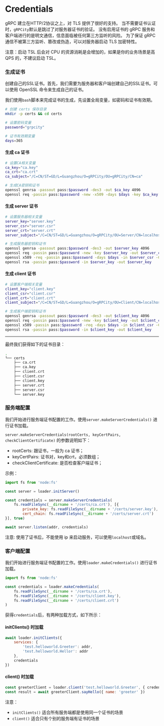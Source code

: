 # Credentials

gRPC 建立在HTTP/2协议之上，对 TLS 提供了很好的支持。
当不需要证书认证时，`gRPCity`默认是跳过了对服务器证书的验证。
没有启用证书的 gRPC 服务和客户端进行的是明文通信，信息面临被任何第三方监听的风险。
为了保证 gRPC 通信不被第三方监听、篡改或伪造，可以对服务器启动 TLS 加密特性。

注意：启动 TSL 后会对 CPU 的资源消耗是会增加的，如果是你的业务场景是高 QPS 的，不建议启动 TSL。

### 生成证书

创建自己的SSL证书。首先，我们需要为服务器和客户端创建自己的SSL证书。可以使用 OpenSSL 命令来生成自己的证书。

我们使用`bash`脚本来完成证书的生成，先设置全局变量，如密码和证书有效期。

```bash
# 创建 certs 保存目录
mkdir -p certs && cd certs

# 设置密码变量
password="grpcity"

# 证书有效期变量
days=365
```

#### 生成 ca 证书

```bash
# 设置CA相关变量
ca_key="ca.key"
ca_crt="ca.crt"
ca_subject="/C=CN/ST=GD/L=Guangzhou/O=gRPCity/OU=gRPCity/CN=ca"

# 生成CA密钥和证书
openssl genrsa -passout pass:$password -des3 -out $ca_key 4096
openssl req -passin pass:$password -new -x509 -days $days -key $ca_key -out $ca_crt -subj  "$ca_subject"
```

#### 生成 server 证书

```bash
# 设置服务器相关变量
server_key="server.key"
server_csr="server.csr"
server_crt="server.crt"
server_subject="/C=CN/ST=GD/L=Guangzhou/O=gRPCity/OU=Server/CN=localhost"

# 生成服务器密钥和证书
openssl genrsa -passout pass:$password -des3 -out $server_key 4096
openssl req -passin pass:$password -new -key $server_key -out $server_csr -subj  "$server_subject"
openssl x509 -req -passin pass:$password -days $days -in $server_csr -CA $ca_crt -CAkey $ca_key -set_serial 01 -out $server_crt
openssl rsa -passin pass:$password -in $server_key -out $server_key
```

#### 生成 client 证书

```bash
# 设置客户端相关变量
client_key="client.key"
client_csr="client.csr"
client_crt="client.crt"
client_subject="/C=CN/ST=GD/L=Guangzhou/O=gRPCity/OU=Client/CN=localhost"

# 生成客户端密钥和证书
openssl genrsa -passout pass:$password -des3 -out $client_key 4096
openssl req -passin pass:$password -new -key $client_key -out $client_csr -subj  "$client_subject"
openssl x509 -passin pass:$password -req -days $days -in $client_csr -CA $ca_crt -CAkey $ca_key -set_serial 01 -out $client_crt
openssl rsa -passin pass:$password -in $client_key -out $client_key
```

---

最终我们获得如下的证书目录：

```sh
.
└── certs
    ├── ca.crt
    ├── ca.key
    ├── client.crt
    ├── client.csr
    ├── client.key
    ├── server.crt
    ├── server.csr
    └── server.key
```

### 服务端配置

我们开始进行服务端证书配置的工作。使用`server.makeServerCredentials()` 进行证书加载。

`server.makeServerCredentials(rootCerts, keyCertPairs, checkClientCertificate)` 的参数说明如下：

- rootCerts: 跟证书，一般为 ca 证书；
- keyCertPairs: 证书对，key和crt，必须数组；
- checkClientCertificate: 是否检查客户端证书；

示例：

```js
import fs from 'node:fs'

const server = loader.initServer()

const credentials = server.makeServerCredentials(
    fs.readFileSync(__dirname + '/certs/ca.crt'), [{
        private_key: fs.readFileSync(__dirname + '/certs/server.key'),
        cert_chain: fs.readFileSync(__dirname + '/certs/server.crt')
}], true)

await server.listen(addr, credentials)
```

注意: 使用了证书后，不能使用 ip 来启动服务，可以使用`localhost`或域名。

### 客户端配置


我们开始进行服务端证书配置的工作。使用`loader.makeCredentials()` 进行证书加载。

```js
import fs from 'node:fs'

const credentials = loader.makeCredentials(
    fs.readFileSync(__dirname + '/certs/ca.crt'), 
    fs.readFileSync(__dirname + '/certs/client.key'), 
    fs.readFileSync(__dirname + '/certs/client.crt')
)
```

获得`credentials`后，有两种加载方式，如下所示：

#### initClients() 时加载

```js
await loader.initClients({
    services: {
        'test.helloworld.Greeter': addr,
        'test.helloworld.Hellor': addr
    },
    credentials
})
```

#### client() 时加载

```js
const greeterClient = loader.client('test.helloworld.Greeter', { credentials })
const result = await greeterClient.sayHello({ name: 'greeter' })
```

注意：
- `initClients()` 适合所有服务端都是使用同一个证书的场景
- `client()` 适合只有个别的服务端有证书的场景
